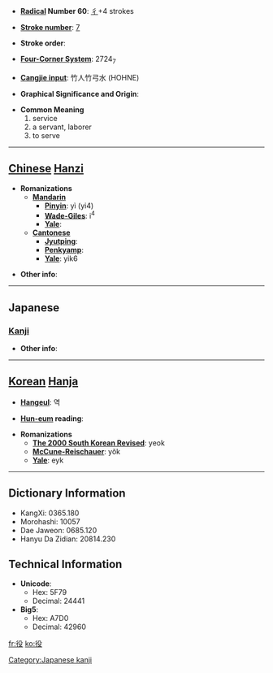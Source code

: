 * '''[[Wiktionary:Chinese radical index| Radical]] Number 60''': [[Wiktionary:Chinese radical index 彳|彳]]+4 strokes

* '''[[Wiktionary:Chinese total strokes index|Stroke number]]''': [[Wiktionary:Chinese total strokes index 7|7]]

* '''Stroke order''': 

* '''[[Wiktionary:Chinese four corner index|Four-Corner System]]''': 2724<sub>7</sub>

* '''[[Wiktionary:Chinese Cangjie index|Cangjie input]]''': 竹人竹弓水 (HOHNE)

* '''Graphical Significance and Origin''': 

* '''Common Meaning'''
*#service
*# a servant, laborer
*# to serve


----

== [[Chinese]] [[Hanzi]] ==

* '''Romanizations'''
** '''[[Mandarin]]'''
*** '''[[Pinyin]]''': yì (yi4)
*** '''[[Wade-Giles]]''': i<sup>4</sup>
*** '''[[Yale]]''': 
** '''[[Cantonese]]'''
*** '''[[Jyutping]]''':
*** '''[[Penkyamp]]''': 
*** '''[[Yale]]''': yik6

* '''Other info''': 

----

==Japanese==
===[[Kanji]]===
{{kanji|on readings=[[やく]] (yaku), [[えき]] (eki)
|kun readings=[[つとめ]] (tsutome), [[えだち]] (edachi)
rs=彳04|grade=3}}

* '''Other info''':  

----

== [[Korean]] [[Hanja]] ==

* '''[[Hangeul]]''': 역

* '''[[Hun-eum]] reading''': 

* '''Romanizations'''
** '''[[The 2000 South Korean Revised Romanization|The 2000 South Korean Revised]]''': yeok
** '''[[McCune-Reischauer]]''': yŏk
** '''[[Yale]]''': eyk

----

== Dictionary Information ==

* KangXi: 0365.180
* Morohashi: 10057
* Dae Jaweon: 0685.120
* Hanyu Da Zidian: 20814.230

== Technical Information ==

* '''Unicode''':
** Hex: 5F79
** Decimal: 24441
* '''Big5''':
** Hex: A7D0
** Decimal: 42960

[[Category:Japanese kanji]]

[[fr:役]]
[[ko:役]]